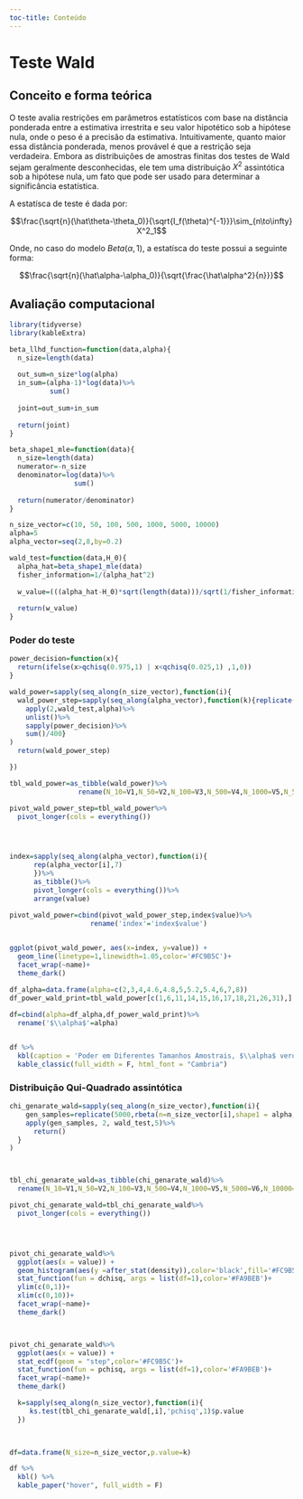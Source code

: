 ```yaml
--- 
toc-title: Conteúdo
---
```


# Teste Wald

## Conceito e forma teórica

O teste avalia restrições em parâmetros estatísticos com base na distância ponderada entre a estimativa irrestrita e seu valor hipotético sob a hipótese nula, onde o peso é a precisão da estimativa. Intuitivamente, quanto maior essa distância ponderada, menos provável é que a restrição seja verdadeira. Embora as distribuições de amostras finitas dos testes de Wald sejam geralmente desconhecidas, ele tem uma distribuição $X^2$ assintótica sob a hipótese nula, um fato que pode ser usado para determinar a significância estatística.

A estatísca de teste é dada por:

$$\frac{\sqrt{n}(\hat\theta-\theta_0)}{\sqrt{I_f(\theta)^{-1}}}\sim_{n\to\infty} X^2_1$$

Onde, no caso do modelo $Beta(\alpha,1)$, a estatísca do teste possui a seguinte forma:

$$\frac{\sqrt{n}(\hat\alpha-\alpha_0)}{\sqrt{\frac{\hat\alpha^2}{n}}}$$


## Avaliação computacional

```r
library(tidyverse)
library(kableExtra)
```


```r
beta_llhd_function=function(data,alpha){
  n_size=length(data)
  
  out_sum=n_size*log(alpha)
  in_sum=(alpha-1)*log(data)%>%
          sum()
  
  joint=out_sum+in_sum
  
  return(joint)
}

beta_shape1_mle=function(data){
  n_size=length(data)
  numerator=-n_size
  denominator=log(data)%>%
                sum()
  
  return(numerator/denominator)
}


```

```r
n_size_vector=c(10, 50, 100, 500, 1000, 5000, 10000)
alpha=5
alpha_vector=seq(2,8,by=0.2)
```



```r
wald_test=function(data,H_0){
  alpha_hat=beta_shape1_mle(data)
  fisher_information=1/(alpha_hat^2)
  
  w_value=(((alpha_hat-H_0)*sqrt(length(data)))/sqrt(1/fisher_information))^2
  
  return(w_value)
}


```


### Poder do teste

```r

power_decision=function(x){
  return(ifelse(x>qchisq(0.975,1) | x<qchisq(0.025,1) ,1,0))
}

wald_power=sapply(seq_along(n_size_vector),function(i){
  wald_power_step=sapply(seq_along(alpha_vector),function(k){replicate(400,rbeta(n=n_size_vector[i],shape1 = alpha_vector[k],shape2 = 1))%>%
    apply(2,wald_test,alpha)%>%
    unlist()%>%
    sapply(power_decision)%>%
    sum()/400}
)
  return(wald_power_step)

})

tbl_wald_power=as_tibble(wald_power)%>%
                 rename(N_10=V1,N_50=V2,N_100=V3,N_500=V4,N_1000=V5,N_5000=V6,N_10000=V7)

pivot_wald_power_step=tbl_wald_power%>%
  pivot_longer(cols = everything())




index=sapply(seq_along(alpha_vector),function(i){
      rep(alpha_vector[i],7)
      })%>%
      as_tibble()%>%
      pivot_longer(cols = everything())%>%
      arrange(value)

pivot_wald_power=cbind(pivot_wald_power_step,index$value)%>%
                    rename('index'='index$value')
  

ggplot(pivot_wald_power, aes(x=index, y=value)) +
  geom_line(linetype=1,linewidth=1.05,color='#FC9B5C')+
  facet_wrap(~name)+
  theme_dark()


```


```r
df_alpha=data.frame(alpha=c(2,3,4,4.6,4.8,5,5.2,5.4,6,7,8))
df_power_wald_print=tbl_wald_power[c(1,6,11,14,15,16,17,18,21,26,31),]
    
df=cbind(alpha=df_alpha,df_power_wald_print)%>%
  rename('$\\alpha$'=alpha)


df %>%
  kbl(caption = 'Poder em Diferentes Tamanhos Amostrais, $\\alpha$ verdadeiro = 5') %>%
  kable_classic(full_width = F, html_font = "Cambria")
```


### Distribuição Qui-Quadrado assintótica


```r
chi_genarate_wald=sapply(seq_along(n_size_vector),function(i){
    gen_samples=replicate(5000,rbeta(n=n_size_vector[i],shape1 = alpha,shape2 = 1))
    apply(gen_samples, 2, wald_test,5)%>%
      return()
  }
)



tbl_chi_genarate_wald=as_tibble(chi_genarate_wald)%>%
  rename(N_10=V1,N_50=V2,N_100=V3,N_500=V4,N_1000=V5,N_5000=V6,N_10000=V7)

pivot_chi_genarate_wald=tbl_chi_genarate_wald%>%
  pivot_longer(cols = everything())




pivot_chi_genarate_wald%>% 
  ggplot(aes(x = value)) + 
  geom_histogram(aes(y =after_stat(density)),color='black',fill='#FC9B5C')+
  stat_function(fun = dchisq, args = list(df=1),color='#FA9BEB')+ 
  ylim(c(0,1))+
  xlim(c(0,10))+
  facet_wrap(~name)+
  theme_dark()




```


```r

pivot_chi_genarate_wald%>% 
  ggplot(aes(x = value)) + 
  stat_ecdf(geom = "step",color='#FC9B5C')+
  stat_function(fun = pchisq, args = list(df=1),color='#FA9BEB')+ 
  facet_wrap(~name)+
  theme_dark()


```


```r

  k=sapply(seq_along(n_size_vector),function(i){
     ks.test(tbl_chi_genarate_wald[,i],'pchisq',1)$p.value
  })


  
df=data.frame(N_size=n_size_vector,p.value=k)

df %>%
  kbl() %>%
  kable_paper("hover", full_width = F)

```